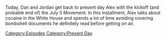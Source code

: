{{DEFAULTSORT:
    #_EPISODE_0825:July 5, 2023
}}{{Episode
    | title           = July 5, 2023
    | caption         = Listen to this episode on [https://knowledgefight.libsyn.com/825-july-5-2023 Libsyn] [https://open.spotify.com/episode/5ggeoYhLhbg0m04YqdseWb Spotify]
    | episodeNumber   = 825
    | length          = 01:26:18
    | airDate         = July 7, 2023
    | coverageDate    = July 5, 2023
    | episodeType     = [[:Category:Present Day|Present Day]]
    | appearance      = [[Bill Gates]], [[Andy Murray]], [[Glenn Beck]], [[Henry Kissinger]]
    | previousEpisode = [[824: Tucker, The Man And His Twitter- Episode 3]]
    | nextEpisode     = [[826: March 4, 2004]]
}}

{{Stub}}

Today, Dan and Jordan get back to present day Alex with the kickoff (and probable end of) the July 5 Movement.  In this installment, Alex talks about cocaine in the White House and spends a lot of time avoiding covering bombshell documents he definitely read before getting on air.

[[Category:Episodes]]
[[Category:Present Day]]
